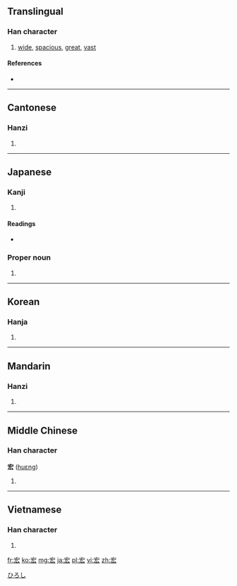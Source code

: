 ==Translingual==

===Han character===
{{Han char|rn=40|rad=宀|as=04|sn=7|four=3043<sub>2</sub>|canj=十大戈 (JKI)}}

# [[wide]], [[spacious]], [[great]], [[vast]]

====References====
* {{Han ref|kx=0282.200|dkj=07086|dj=0556.070|hdz=20916.030|uh=5B8F|ud=23439|bh=A7BB|bd=42939}}

----

==Cantonese==

===Hanzi===
{{yue-hanzi|jyut=|y=wang4}}

# {{defn|lang=yue|sort=宀04}}

----

==Japanese==

===Kanji===
{{ja-kanji|grade=|rs=宀04}}

# {{defn|lang=ja|sort=宀04}}

====Readings====
* {{ja-readings|on=[[こう]] (kō)|kun=[[ひろい]] (hiroi)}}

===Proper noun===
{{ja-pos|k|proper|hira=ひろし|rom=Hiroshi}}

# {{given name|male|lang=ja}}

[[Category:Japanese male given names|ひろし]]

----

==Korean==

===Hanja===
{{ko-hanja|hangeul=굉|rv=goeng|mr=koeng}}

# {{defn|lang=ko|sort=宀04}}

----

==Mandarin==

===Hanzi===
{{cmn-hanzi|pin=[[fú]] ([[fu2]]), [[hóng]] ([[hong2]])|wg=fu<sup>2</sup>, hung<sup>2</sup>}}

# {{defn|lang=cmn|sort=宀04}}

----

==Middle Chinese==

===Han character===
'''宏''' ([[huɛng]])

# {{defn|lang=zhx-mid|sort=宀04}}

----

==Vietnamese==

===Han character===
{{vi-hantu|[[hoành]], [[hoãng]]|rs=宀04}}

# {{defn|lang=vi|sort=宀04}}

[[fr:宏]]
[[ko:宏]]
[[mg:宏]]
[[ja:宏]]
[[pl:宏]]
[[vi:宏]]
[[zh:宏]]